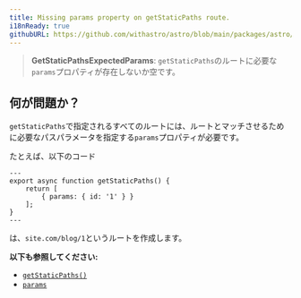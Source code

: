 ```yaml
---
title: Missing params property on getStaticPaths route.
i18nReady: true
githubURL: https://github.com/withastro/astro/blob/main/packages/astro/src/core/errors/errors-data.ts
---
```


> **GetStaticPathsExpectedParams**: `getStaticPaths`のルートに必要な`params`プロパティが存在しないか空です。

## 何が問題か？

`getStaticPaths`で指定されるすべてのルートには、ルートとマッチさせるために必要なパスパラメータを指定する`params`プロパティが必要です。

たとえば、以下のコード

```astro title="pages/blog/[id].astro"
---
export async function getStaticPaths() {
	return [
		{ params: { id: '1' } }
	];
}
---
```

は、`site.com/blog/1`というルートを作成します。

**以下も参照してください:**
-  [`getStaticPaths()`](/ja/reference/api-reference/#getstaticpaths)
-  [`params`](/ja/reference/api-reference/#params)



